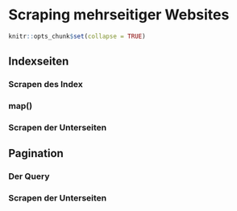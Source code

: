 # Scraping mehrseitiger Websites {#rvest3}

``` r
knitr::opts_chunk$set(collapse = TRUE)
```

## Indexseiten

### Scrapen des Index

### map()

### Scrapen der Unterseiten


## Pagination

### Der Query

### Scrapen der Unterseiten